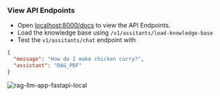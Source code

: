 ### View API Endpoints

- Open [localhost:8000/docs](http://localhost:8000/docs) to view the API Endpoints.
- Load the knowledge base using `/v1/assitants/load-knowledge-base`
- Test the `v1/assitants/chat` endpoint with

```json
{
  "message": "How do I make chicken curry?",
  "assistant": "RAG_PDF"
}
```

![rag-llm-app-fastapi-local](/images/rag-llm-app-fastapi-local.png)

